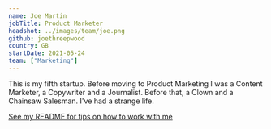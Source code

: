 ```yaml
---
name: Joe Martin
jobTitle: Product Marketer
headshot: ../images/team/joe.png
github: joethreepwood
country: GB
startDate: 2021-05-24
team: ["Marketing"]
---
```


This is my fifth startup. Before moving to Product Marketing I was a Content Marketer, a Copywriter and a Journalist. Before that, a Clown and a Chainsaw Salesman. I've had a strange life.

[See my README for tips on how to work with me](/handbook/company/team/joe-martin)
